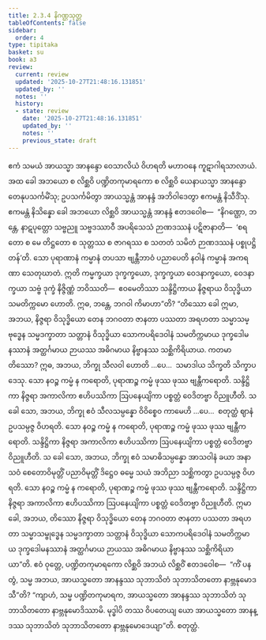 ```yaml
---
title: 2.3.4 နိဂဏ္ဌသုတ္တ
tableOfContents: false
sidebar:
  order: 4
type: tipitaka
basket: su
book: a3
review:
  current: review
  updated: '2025-10-27T21:48:16.131851'
  updated_by: ''
  notes: ''
  history:
  - state: review
    date: '2025-10-27T21:48:16.131851'
    updated_by: ''
    notes: ''
    previous_state: draft
---
```



<ReviewStatus review={frontmatter.review} showDetails={true} />

<HypothesisAnnotation frontmatter={frontmatter} />

<DynamicBreadcrumb />

<Division number="75" book="a3" e="ch" v="15" p="221">

<Paragraph number="678" book="a3">
ဧကံ သမယံ အာယသ္မာ အာနန္ဒော ဝေသာလိယံ ဝိဟရတိ မဟာဝနေ ကူဋာဂါရသာလာယံ. အထ ခေါ အဘယော စ လိစ္ဆဝိ ပဏ္ဍိတကုမာရကော စ လိစ္ဆဝိ ယေနာယသ္မာ အာနန္ဒော တေနုပသင်္ကမိံသု; ဥပသင်္ကမိတွာ အာယသ္မန္တံ အာနန္ဒံ အဘိဝါဒေတွာ ဧကမန္တံ နိသီဒိံသု. ဧကမန္တံ နိသိန္နော ခေါ အဘယော လိစ္ဆဝိ အာယသ္မန္တံ အာနန္ဒံ ဧတဒဝေါစ—  “နိဂဏ္ဌော, ဘန္တေ, နာဋပုတ္တော သဗ္ဗညူ သဗ္ဗဒဿာဝီ အပရိသေသံ ဉာဏဒဿနံ ပဋိဇာနာတိ—  ‘စရတော စ မေ တိဋ္ဌတော စ သုတ္တဿ စ ဇာဂရဿ စ သတတံ သမိတံ ဉာဏဒဿနံ ပစ္စုပဋ္ဌိတန်’တိ. သော ပုရာဏာနံ ကမ္မာနံ တပသာ ဗျန္တီဘာဝံ ပညာပေတိ နဝါနံ ကမ္မာနံ အကရဏာ သေတုဃာတံ. ဣတိ ကမ္မက္ခယာ ဒုက္ခက္ခယော, ဒုက္ခက္ခယာ ဝေဒနာက္ခယော, ဝေဒနာက္ခယာ သဗ္ဗံ ဒုက္ခံ နိဇ္ဇိဏ္ဏံ ဘဝိဿတိ—  ဧဝမေတိဿာ သန္ဒိဋ္ဌိကာယ နိဇ္ဇရာယ ဝိသုဒ္ဓိယာ သမတိက္ကမော ဟောတိ. ဣဓ, ဘန္တေ, ဘဂဝါ ကိမာဟာ”တိ?
</Paragraph>

<Paragraph number="679" book="a3">
“တိဿော ခေါ ဣမာ, အဘယ, နိဇ္ဇရာ ဝိသုဒ္ဓိယော တေန ဘဂဝတာ ဇာနတာ ပဿတာ အရဟတာ သမ္မာသမ္ဗုဒ္ဓေန သမ္မဒက္ခာတာ သတ္တာနံ ဝိသုဒ္ဓိယာ သောကပရိဒေဝါနံ သမတိက္ကမာယ ဒုက္ခဒေါမနဿာနံ အတ္ထင်္ဂမာယ ဉာယဿ အဓိဂမာယ နိဗ္ဗာနဿ သစ္ဆိကိရိယာယ. ကတမာ တိဿော? ဣဓ, အဘယ, ဘိက္ခု သီလဝါ ဟောတိ …ပေ…  သမာဒါယ သိက္ခတိ သိက္ခာပဒေသု. သော နဝဉ္စ ကမ္မံ န ကရောတိ, ပုရာဏဉ္စ ကမ္မံ ဖုဿ ဖုဿ ဗျန္တီကရောတိ. သန္ဒိဋ္ဌိကာ နိဇ္ဇရာ အကာလိကာ ဧဟိပဿိကာ ဩပနေယျိကာ ပစ္စတ္တံ ဝေဒိတဗ္ဗာ ဝိညူဟီတိ.
</Paragraph>

<Paragraph number="680" book="a3">
သ ခေါ သော, အဘယ, ဘိက္ခု ဧဝံ သီလသမ္ပန္နော ဝိဝိစ္စေဝ ကာမေဟိ …ပေ…  စတုတ္ထံ ဈာနံ ဥပသမ္ပဇ္ဇ ဝိဟရတိ. သော နဝဉ္စ ကမ္မံ န ကရောတိ, ပုရာဏဉ္စ ကမ္မံ ဖုဿ ဖုဿ ဗျန္တီကရောတိ. သန္ဒိဋ္ဌိကာ နိဇ္ဇရာ အကာလိကာ ဧဟိပဿိကာ ဩပနေယျိကာ ပစ္စတ္တံ ဝေဒိတဗ္ဗာ ဝိညူဟီတိ.
</Paragraph>

<Paragraph number="681" book="a3">
သ ခေါ သော, အဘယ, ဘိက္ခု ဧဝံ သမာဓိသမ္ပန္နော အာသဝါနံ ခယာ အနာသဝံ စေတောဝိမုတ္တိံ ပညာဝိမုတ္တိံ ဒိဋ္ဌေဝ ဓမ္မေ သယံ အဘိညာ သစ္ဆိကတွာ ဥပသမ္ပဇ္ဇ ဝိဟရတိ. သော နဝဉ္စ ကမ္မံ န ကရောတိ, ပုရာဏဉ္စ ကမ္မံ ဖုဿ ဖုဿ ဗျန္တီကရောတိ. သန္ဒိဋ္ဌိကာ နိဇ္ဇရာ အကာလိကာ ဧဟိပဿိကာ ဩပနေယျိကာ ပစ္စတ္တံ ဝေဒိတဗ္ဗာ ဝိညူဟီတိ. ဣမာ ခေါ, အဘယ, တိဿော နိဇ္ဇရာ ဝိသုဒ္ဓိယော တေန ဘဂဝတာ ဇာနတာ ပဿတာ အရဟတာ သမ္မာသမ္ဗုဒ္ဓေန သမ္မဒက္ခာတာ သတ္တာနံ ဝိသုဒ္ဓိယာ သောကပရိဒေဝါနံ သမတိက္ကမာယ ဒုက္ခဒေါမနဿာနံ အတ္ထင်္ဂမာယ ဉာယဿ အဓိဂမာယ နိဗ္ဗာနဿ သစ္ဆိကိရိယာယာ”တိ.
</Paragraph>

<Paragraph number="682" book="a3">
ဧဝံ ဝုတ္တေ, ပဏ္ဍိတကုမာရကော လိစ္ဆဝိ အဘယံ လိစ္ဆဝိံ ဧတဒဝေါစ—  “ကိံ ပန တွံ, သမ္မ အဘယ, အာယသ္မတော အာနန္ဒဿ သုဘာသိတံ သုဘာသိတတော နာဗ္ဘနုမောဒသီ”တိ? “ကျာဟံ, သမ္မ ပဏ္ဍိတကုမာရက, အာယသ္မတော အာနန္ဒဿ သုဘာသိတံ သုဘာသိတတော နာဗ္ဘနုမောဒိဿာမိ. မုဒ္ဓါပိ တဿ ဝိပတေယျ ယော အာယသ္မတော အာနန္ဒဿ သုဘာသိတံ သုဘာသိတတော နာဗ္ဘနုမောဒေယျာ”တိ.

</Paragraph>
</Division>

<Paragraph number="683" type="center" book="a3">
စတုတ္ထံ.
</Paragraph>